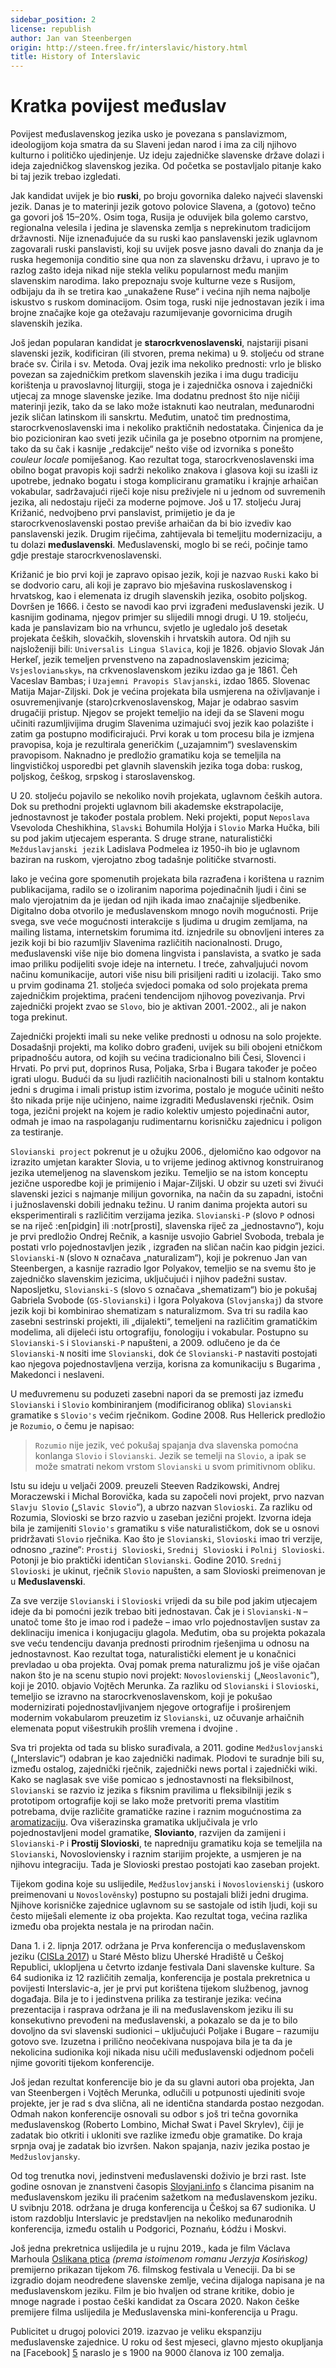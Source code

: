 ```yaml
---
sidebar_position: 2
license: republish
author: Jan van Steenbergen
origin: http://steen.free.fr/interslavic/history.html
title: History of Interslavic
---
```


# Kratka povijest međuslav

Povijest međuslavenskog jezika usko je povezana s panslavizmom, ideologijom koja smatra da su Slaveni jedan narod i ima za cilj njihovo kulturno i političko ujedinjenje. Uz ideju zajedničke slavenske države dolazi i ideja zajedničkog slavenskog jezika. Od početka se postavljalo pitanje kako bi taj jezik trebao izgledati.

Jak kandidat uvijek je bio **ruski**, po broju govornika daleko najveći slavenski jezik. Danas je to materinji jezik gotovo polovice Slavena, a (gotovo) tečno ga govori još 15–20%. Osim toga, Rusija je oduvijek bila golemo carstvo, regionalna velesila i jedina je slavenska zemlja s neprekinutom tradicijom državnosti. Nije iznenađujuće da su ruski kao panslavenski jezik uglavnom zagovarali ruski panslavisti, koji su uvijek posve jasno davali do znanja da je ruska hegemonija conditio sine qua non za slavensku državu, i upravo je to razlog zašto ideja nikad nije stekla veliku popularnost među manjim slavenskim narodima. Iako prepoznaju svoje kulturne veze s Rusijom, odbijaju da ih se tretira kao „unakažene Ruse“ i većina njih nema najbolje iskustvo s ruskom dominacijom. Osim toga, ruski nije jednostavan jezik i ima brojne značajke koje ga otežavaju razumijevanje govornicima drugih slavenskih jezika.

Još jedan popularan kandidat je **starocrkvenoslavenski**, najstariji pisani slavenski jezik, kodificiran (ili stvoren, prema nekima) u 9. stoljeću od strane braće sv. Ćirila i sv. Metoda. Ovaj jezik ima nekoliko prednosti: vrlo je blisko povezan sa zajedničkim pretkom slavenskih jezika i ima dugu tradiciju korištenja u pravoslavnoj liturgiji, stoga je i zajednička osnova i zajednički utjecaj za mnoge slavenske jezike. Ima dodatnu prednost što nije ničiji materinji jezik, tako da se lako može istaknuti kao neutralan, međunarodni jezik sličan latinskom ili sanskrtu. Međutim, unatoč tim prednostima, starocrkvenoslavenski ima i nekoliko praktičnih nedostataka. Činjenica da je bio pozicioniran kao sveti jezik učinila ga je posebno otpornim na promjene, tako da su čak i kasnije „redakcije“ nešto više od izvornika s ponešto _couleur locale_ pomiješanog. Kao rezultat toga, starocrkvenoslavenski ima obilno bogat pravopis koji sadrži nekoliko znakova i glasova koji su izašli iz upotrebe, jednako bogatu i stoga kompliciranu gramatiku i krajnje arhaičan vokabular, sadržavajući riječi koje nisu preživjele ni u jednom od suvremenih jezika, ali nedostaju riječi za moderne pojmove. Još u 17. stoljeću Juraj Križanić, nedvojbeno prvi panslavist, primijetio je da je starocrkvenoslavenski postao previše arhaičan da bi bio izvediv kao panslavenski jezik. Drugim riječima, zahtijevala bi temeljitu modernizaciju, a tu dolazi **međuslavenski**. Međuslavenski, moglo bi se reći, počinje tamo gdje prestaje starocrkvenoslavenski.

Križanić je bio prvi koji je zapravo opisao jezik, koji je nazvao `Ruski` kako bi se dodvorio caru, ali koji je zapravo bio mješavina ruskoslavenskog i hrvatskog, kao i elemenata iz drugih slavenskih jezika, osobito poljskog. Dovršen je 1666. i često se navodi kao prvi izgrađeni međuslavenski jezik. U kasnijim godinama, njegov primjer su slijedili mnogi drugi. U 19. stoljeću, kada je panslavizam bio na vrhuncu, svjetlo je ugledalo još desetak projekata čeških, slovačkih, slovenskih i hrvatskih autora. Od njih su najsloženiji bili: `Universalis Lingua Slavica`, koji je 1826. objavio Slovak Ján Herkeľ, jezik temeljen prvenstveno na zapadnoslavenskim jezicima; `Vsjeslovianьskyь`, na crkvenoslavenskom jeziku izdao ga je 1861. Čeh Vaceslav Bambas; i `Uzajemni Pravopis Slavjanski`, izdao 1865. Slovenac Matija Majar-Ziljski. Dok je većina projekata bila usmjerena na oživljavanje i osuvremenjivanje (staro)crkvenoslavenskog, Majar je odabrao sasvim drugačiji pristup. Njegov se projekt temeljio na ideji da se Slaveni mogu učiniti razumljivijima drugim Slavenima uzimajući svoj jezik kao polazište i zatim ga postupno modificirajući. Prvi korak u tom procesu bila je izmjena pravopisa, koja je rezultirala generičkim („uzajamnim“) sveslavenskim pravopisom. Naknadno je predložio gramatiku koja se temeljila na lingvističkoj usporedbi pet glavnih slavenskih jezika toga doba: ruskog, poljskog, češkog, srpskog i staroslavenskog.

U 20. stoljeću pojavilo se nekoliko novih projekata, uglavnom čeških autora. Dok su prethodni projekti uglavnom bili akademske ekstrapolacije, jednostavnost je također postala problem. Neki projekti, poput `Neposlava` Vsevoloda Cheshikhina, `Slavski` Bohumila Holýja i `Slovio` Marka Hučka, bili su pod jakim utjecajem esperanta. S druge strane, naturalistički `Mežduslavjanski jezik` Ladislava Podmelea iz 1950-ih bio je uglavnom baziran na ruskom, vjerojatno zbog tadašnje političke stvarnosti.

Iako je većina gore spomenutih projekata bila razrađena i korištena u raznim publikacijama, radilo se o izoliranim naporima pojedinačnih ljudi i čini se malo vjerojatnim da je ijedan od njih ikada imao značajnije sljedbenike. Digitalno doba otvorilo je međuslavenskom mnogo novih mogućnosti. Prije svega, sve veće mogućnosti interakcije s ljudima u drugim zemljama, na mailing listama, internetskim forumima itd. iznjedrile su obnovljeni interes za jezik koji bi bio razumljiv Slavenima različitih nacionalnosti. Drugo, međuslavenski više nije bio domena lingvista i panslavista, a svatko je sada imao priliku podijeliti svoje ideje na internetu. I treće, zahvaljujući novom načinu komunikacije, autori više nisu bili prisiljeni raditi u izolaciji. Tako smo u prvim godinama 21. stoljeća svjedoci pomaka od solo projekata prema zajedničkim projektima, praćeni tendencijom njihovog povezivanja. Prvi zajednički projekt zvao se `Slovo`, bio je aktivan 2001.-2002., ali je nakon toga prekinut.

Zajednički projekti imali su neke velike prednosti u odnosu na solo projekte. Dosadašnji projekti, ma koliko dobro građeni, uvijek su bili obojeni etničkom pripadnošću autora, od kojih su većina tradicionalno bili Česi, Slovenci i Hrvati. Po prvi put, doprinos Rusa, Poljaka, Srba i Bugara također je počeo igrati ulogu. Budući da su ljudi različitih nacionalnosti bili u stalnom kontaktu jedni s drugima i imali pristup istim izvorima, postalo je moguće učiniti nešto što nikada prije nije učinjeno, naime izgraditi Međuslavenski rječnik. Osim toga, jezični projekt na kojem je radio kolektiv umjesto pojedinačni autor, odmah je imao na raspolaganju rudimentarnu korisničku zajednicu i poligon za testiranje.

`Slovianski project` pokrenut je u ožujku 2006., djelomično kao odgovor na izrazito umjetan karakter Slovia, u to vrijeme jedinog aktivnog konstruiranog jezika utemeljenog na slavenskom jeziku. Temeljio se na istom konceptu jezične usporedbe koji je primijenio i Majar-Ziljski. U obzir su uzeti svi živući slavenski jezici s najmanje milijun govornika, na način da su zapadni, istočni i južnoslavenski dobili jednaku težinu. U ranim danima projekta autori su eksperimentirali s različitim verzijama jezika. `Slovianski-P` (slovo `P` odnosi se na riječ :en[pidgin] ili :notr[prosti], slavenska riječ za „jednostavno“), koju je prvi predložio Ondrej Rečnik, a kasnije usvojio Gabriel Svoboda, trebala je postati vrlo pojednostavljen jezik , izgrađen na sličan način kao pidgin jezici. `Slovianski-N` (slovo `N` označava „naturalizam“), koji je pokrenuo Jan van Steenbergen, a kasnije razradio Igor Polyakov, temeljio se na svemu što je zajedničko slavenskim jezicima, uključujući i njihov padežni sustav. Naposljetku, `Slovianski-S` (slovo `S` označava „shematizam“) bio je pokušaj Gabriela Svobode (`GS-Slovianski`) i Igora Polyakova (`Slovjanskaj`) da stvore jezik koji bi kombinirao shematizam s naturalizmom. Sva tri su radila kao zasebni sestrinski projekti, ili „dijalekti“, temeljeni na različitim gramatičkim modelima, ali dijeleći istu ortografiju, fonologiju i vokabular. Postupno su `Slovianski-S` i `Slovianski-P` napušteni, a 2009. odlučeno je da će `Slovianski-N` nositi ime `Slovianski`, dok će `Slovianski-P` nastaviti postojati kao njegova pojednostavljena verzija, korisna za komunikaciju s Bugarima , Makedonci i neslaveni.

U međuvremenu su poduzeti zasebni napori da se premosti jaz između `Slovianski` i `Slovio` kombiniranjem (modificiranog oblika) `Slovianski` gramatike s `Slovio's` većim rječnikom. Godine 2008. Rus Hellerick predložio je `Rozumio`, o čemu je napisao:

> `Rozumio` nije jezik, već pokušaj spajanja dva slavenska pomoćna konlanga `Slovio` i `Slovianski`. Jezik se temelji na `Slovio`, a ipak se može smatrati nekom vrstom `Slovianski` u svom primitivnom obliku.

Istu su ideju u veljači 2009. preuzeli Steeven Radzikowski, Andrej Moraczewski i Michal Borovička, kada su započeli novi projekt, prvo nazvan `Slavju Slovio` („`Slavic Slovio`“), a ubrzo nazvan `Slovioski`. Za razliku od Rozumia, Slovioski se brzo razvio u zaseban jezični projekt. Izvorna ideja bila je zamijeniti `Slovio's` gramatiku s više naturalističkom, dok se u osnovi pridržavati `Slovio` rječnika. Kao što je `Slovianski`, `Slovioski`  imao tri verzije, odnosno „razine“: `Prostij Slovioski`, `Srednij Slovioski`  i `Polnij Slovioski`. Potonji je bio praktički identičan `Slovianski`. Godine 2010. `Srednij Slovioski` je ukinut, rječnik `Slovio` napušten, a sam Slovioski preimenovan je u **Međuslavenski**.

Za sve verzije `Slovianski` i `Slovioski` vrijedi da su bile pod jakim utjecajem ideje da bi pomoćni jezik trebao biti jednostavan. Čak je i `Slovianski-N` – unatoč tome što je imao rod i padeže – imao vrlo pojednostavljen sustav za deklinaciju imenica i konjugaciju glagola. Međutim, oba su projekta pokazala sve veću tendenciju davanja prednosti prirodnim rješenjima u odnosu na jednostavnost. Kao rezultat toga, naturalistički element je u konačnici prevladao u oba projekta. Ovaj pomak prema naturalizmu još je više ojačan nakon što je na scenu stupio novi projekt: `Novoslovienskij` („`Neoslavonic`“), koji je 2010. objavio Vojtěch Merunka. Za razliku od `Slovianski` i `Slovioski`, temeljio se izravno na starocrkvenoslavenskom, koji je pokušao modernizirati pojednostavljivanjem njegove ortografije i proširenjem modernim vokabularom preuzetim iz `Slovianski`, uz očuvanje arhaičnih elemenata poput višestrukih prošlih vremena i dvojine .

Sva tri projekta od tada su blisko surađivala, a 2011. godine `Medžuslovjanski` („Interslavic“) odabran je kao zajednički nadimak. Plodovi te suradnje bili su, između ostalog, zajednički rječnik, zajednički news portal i zajednički wiki. Kako se naglasak sve više pomicao s jednostavnosti na fleksibilnost, `Slovianski` se razvio iz jezika s fiksnim pravilima u fleksibilniji jezik s prototipom ortografije koji se lako može pretvoriti prema vlastitim potrebama, dvije različite gramatičke razine i raznim mogućnostima za [aromatizaciju][ 1]. Ova višerazinska gramatika uključivala je vrlo pojednostavljeni model gramatike, **Slovianto**, razvijen da zamijeni i `Slovianski-P` i **Prostij Slovioski**, te napredniju gramatiku koja se temeljila na `Slovianski`, Novosloviensky i raznim starijim projekte, a usmjeren je na njihovu integraciju. Tada je Slovioski prestao postojati kao zaseban projekt.

Tijekom godina koje su uslijedile, `Medžuslovjanski` i `Novoslovienskij` (uskoro preimenovani u `Novoslověnsky`) postupno su postajali bliži jedni drugima. Njihove korisničke zajednice uglavnom su se sastojale od istih ljudi, koji su često miješali elemente iz oba projekta. Kao rezultat toga, većina razlika između oba projekta nestala je na prirodan način.

Dana 1. i 2. lipnja 2017. održana je Prva konferencija o međuslavenskom jeziku ([CISLa 2017][2]) u Staré Město blizu Uherské Hradiště u Češkoj Republici, uklopljena u četvrto izdanje festivala Dani slavenske kulture. Sa 64 sudionika iz 12 različitih zemalja, konferencija je postala prekretnica u povijesti Interslavic-a, jer je prvi put korištena tijekom službenog, javnog događaja. Bila je to i jedinstvena prilika za testiranje jezika: većina prezentacija i rasprava održana je ili na međuslavenskom jeziku ili su konsekutivno prevođeni na međuslavenski, a pokazalo se da je to bilo dovoljno da svi slavenski sudionici – uključujući Poljake i Bugare – razumiju gotovo sve. Izuzetna i prilično neočekivana nuspojava bila je ta da je nekolicina sudionika koji nikada nisu učili međuslavenski odjednom počeli njime govoriti tijekom konferencije.

Još jedan rezultat konferencije bio je da su glavni autori oba projekta, Jan van Steenbergen i Vojtěch Merunka, odlučili u potpunosti ujediniti svoje projekte, jer je rad s dva slična, ali ne identična standarda postao nezgodan. Odmah nakon konferencije osnovali su odbor s još tri tečna govornika međuslavenskog (Roberto Lombino, Michał Swat i Pavel Skrylev), čiji je zadatak bio otkriti i ukloniti sve razlike između obje gramatike. Do kraja srpnja ovaj je zadatak bio izvršen. Nakon spajanja, naziv jezika postao je `Medžuslovjansky`.

Od tog trenutka novi, jedinstveni međuslavenski doživio je brzi rast. Iste godine osnovan je znanstveni časopis [Slovjani.info][3] s člancima pisanim na međuslavenskom jeziku ili praćenim sažetkom na međuslavenskom jeziku. U svibnju 2018. održana je druga konferencija u Češkoj sa 67 sudionika. U istom razdoblju Interslavic je predstavljen na nekoliko međunarodnih konferencija, između ostalih u Podgorici, Poznańu, Łódźu i Moskvi.

Još jedna prekretnica uslijedila je u rujnu 2019., kada je film Václava Marhoula [Oslikana ptica][4] _(prema istoimenom romanu Jerzyja Kosińskog)_ premijerno prikazan tijekom 76. filmskog festivala u Veneciji. Da bi se izgradio dojam neodređene slavenske zemlje, većina dijaloga napisana je na međuslavenskom jeziku. Film je bio hvaljen od strane kritike, dobio je mnoge nagrade i postao češki kandidat za Oscara 2020. Nakon češke premijere filma uslijedila je Međuslavenska mini-konferencija u Pragu.

Publicitet u drugoj polovici 2019. izazvao je veliku ekspanziju međuslavenske zajednice. U roku od šest mjeseci, glavno mjesto okupljanja na [Facebook] [5] naraslo je s 1900 na 9000 članova iz 100 zemalja.

[1]: ../vocabulary/flavourisation.mdx

[2]: http://cisla.slavic-union.org/

[3]: http://slovjani.info/

[4]: http://steen.free.fr/interslavic/the_painted_bird.html

[5]: https://www.facebook.com/groups/interslavic

